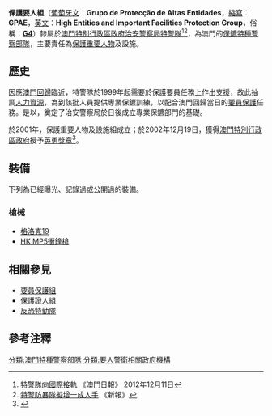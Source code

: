 {{Pathnav|治安警察局|特警處|特警隊 (澳門)|frame=1}}
{{Infobox law enforcement agency
|unit_name= 保護要人組<br />{{lang|pl|Grupo de Protecção de Altas Entidades }}
|image= 
|caption= 
|country= {{Macau}}
|type= [[保鑣|保鑣]][[特種警察部隊|特種警察部隊]]
|branch= [[澳門特別行政區政府治安警察局|澳門特別行政區政府治安警察局]]
|dates= 2001年至今
|specialization= [[要員保護|保護重要人物]]及設施
|command_structure= [[特警隊_(澳門)|特警隊]]
|size= 
|garrison= 
|ceremonial_chief=
|nickname= 
|motto= 
|colors=
|march=
|mascot=
|battles= 
|current_commander= 
|notable_commanders=
|anniversaries=
|decorations=
|identification_symbol=
|identification_symbol_label=
}}

'''保護要人組'''（[[葡萄牙文|葡萄牙文]]：'''Grupo de Protecção de Altas Entidades '''，[[縮寫|縮寫]]：'''GPAE'''，[[英文|英文]]：'''High Entities and Important Facilities Protection Group'''，俗稱：'''[[G4|G4]]'''）隸屬於[[澳門特別行政區政府治安警察局|澳門特別行政區政府治安警察局]][[特警隊_(澳門)|特警隊]]<ref>[http://www.macaodaily.com/html/2012-12/11/content_758410.htm 特警隊向國際接軌 ]{{dead link|date=2017年11月 |bot=InternetArchiveBot |fix-attempted=yes }} 《澳門日報》 2012年12月11日</ref><ref>[http://www.hkdailynews.com.hk/macau.php?id=147112 特警防暴隊擬增一成人手]{{dead link|date=2017年11月 |bot=InternetArchiveBot |fix-attempted=yes }} 《新報》</ref>，為澳門的[[保鑣|保鑣]][[特種警察部隊|特種警察部隊]]，主要責任為[[要員保護|保護重要人物]]及設施。

== 歷史 ==
因應[[澳門回歸|澳門回歸]]臨近，特警隊於1999年起需要於保護要員任務上作出支援，故此抽調[[人力資源|人力資源]]，為到該批人員提供專業保鑣訓練，以配合澳門回歸當日的[[要員保護|要員保護]]任務。是以，奠定了治安警察局於日後成立專業保鑣部門的基礎。

於2001年，保護重要人物及設施組成立；於2002年12月19日，獲得[[澳門特別行政區政府|澳門特別行政區政府]]授予[[英勇獎章|英勇獎章]]<ref>{{Cite web |url=http://bo.io.gov.mo/bo/i/2002/51/ordem63_cn.asp |title=第63/2002號行政命令 |accessdate=2013-03-24 |archive-date=2016-03-04 |archive-url=https://web.archive.org/web/20160304113934/http://bo.io.gov.mo/bo/i/2002/51/ordem63_cn.asp |dead-url=no }}</ref>。

== 裝備 ==
下列為已經曝光、記錄過或公開過的裝備。

=== 槍械 ===
*[[格洛克19|格洛克19]]
*[[HK_MP5衝鋒槍|HK MP5衝鋒槍]]

== 相關參見 ==
*[[要員保護組|要員保護組]]
*[[保護證人組|保護證人組]]
*[[反恐特勤隊|反恐特勤隊]]

== 參考注釋 ==
{{reflist}}

[[分類:澳門特種警察部隊|分類:澳門特種警察部隊]]
[[分類:要人警衛相關政府機構|分類:要人警衛相關政府機構]]